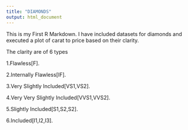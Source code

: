 ```yaml
---
title: "DIAMONDS"
output: html_document
---
```

This is my First R Markdown.
I have included datasets for diamonds and executed a plot of carat to price based on their clarity. 


The clarity are of 6 types

1.Flawless[F].

2.Internally Flawless[IF].

3.Very Slightly Included[VS1,VS2].

4.Very Very Slightly Included[VVS1,VVS2].

5.Slightly Included[S1,S2,S2].

6.Included[I1,I2,I3].


